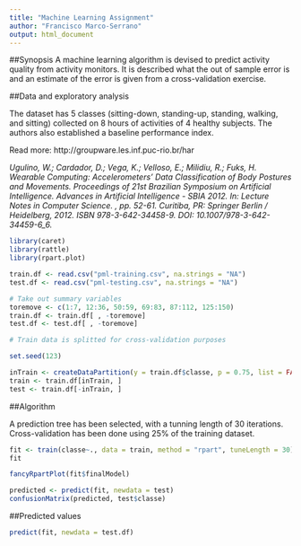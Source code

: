 ```yaml
---
title: "Machine Learning Assignment"
author: "Francisco Marco-Serrano"
output: html_document
---
```


##Synopsis
A machine learning algorithm is devised to predict activity quality from activity monitors. It is described what the out of sample error is and an estimate of the error is given from a cross-validation exercise.

##Data and exploratory analysis

The dataset has 5 classes (sitting-down, standing-up, standing, walking, and sitting) collected on 8 hours of activities of 4 healthy subjects. The authors also established a baseline performance index.

Read more: http://groupware.les.inf.puc-rio.br/har

*Ugulino, W.; Cardador, D.; Vega, K.; Velloso, E.; Milidiu, R.; Fuks, H. Wearable Computing: Accelerometers' Data Classification of Body Postures and Movements. Proceedings of 21st Brazilian Symposium on Artificial Intelligence. Advances in Artificial Intelligence - SBIA 2012. In: Lecture Notes in Computer Science. , pp. 52-61. Curitiba, PR: Springer Berlin / Heidelberg, 2012. ISBN 978-3-642-34458-9. DOI: 10.1007/978-3-642-34459-6_6.*


```r
library(caret)
library(rattle)
library(rpart.plot)

train.df <- read.csv("pml-training.csv", na.strings = "NA")
test.df <- read.csv("pml-testing.csv", na.strings = "NA")

# Take out summary variables
toremove <- c(1:7, 12:36, 50:59, 69:83, 87:112, 125:150)
train.df <- train.df[ , -toremove]
test.df <- test.df[ , -toremove]

# Train data is splitted for cross-validation purposes

set.seed(123)

inTrain <- createDataPartition(y = train.df$classe, p = 0.75, list = FALSE)
train <- train.df[inTrain, ]
test <- train.df[-inTrain, ]

```


##Algorithm

A prediction tree has been selected, with a tunning length of 30 iterations. Cross-validation has been done using 25% of the training dataset.

```r

fit <- train(classe~., data = train, method = "rpart", tuneLength = 30)
fit

fancyRpartPlot(fit$finalModel)

predicted <- predict(fit, newdata = test)
confusionMatrix(predicted, test$classe)

```

##Predicted values

```r

predict(fit, newdata = test.df)

```
